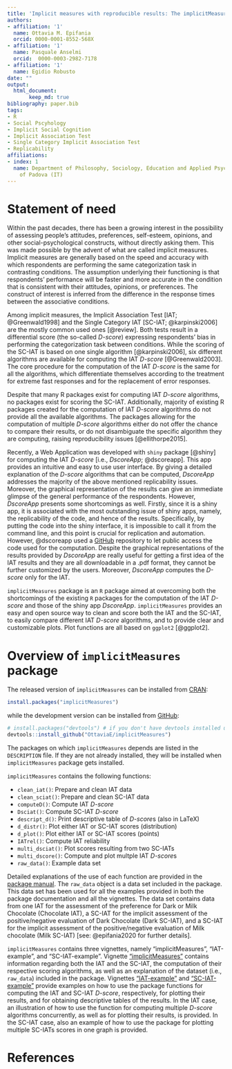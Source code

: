 ```yaml
---
title: 'Implicit measures with reproducible results: The implicitMeasures package'
authors:
- affiliation: '1'
  name: Ottavia M. Epifania
  orcid: 0000-0001-8552-568X
- affiliation: '1'
  name: Pasquale Anselmi
  orcid:  0000-0003-2982-7178
- affiliation: '1'
  name: Egidio Robusto
date: ""
output: 
  html_document:
       keep_md: true
bibliography: paper.bib
tags:
- R
- Social Pscyhology
- Implicit Social Cognition
- Implicit Association Test
- Single Category Implicit Association Test
- Replicability
affiliations:
- index: 1
  name: Department of Philosophy, Sociology, Education and Applied Psychology, University
    of Padova (IT)
---
```


# Statement of need

Within the past decades, there has been a growing interest in the possibility of assessing people's attitudes, preferences, self-esteem, opinions, and other social-psychological constructs, without directly asking them. This was made possible by the advent of what are called implicit measures. Implicit measures are generally based on the speed and accuracy with which respondents are performing the same categorization task in contrasting conditions. 
The assumption underlying their functioning is that respondents' performance will be faster and more accurate in the condition that is consistent with their attitudes, opinions, or preferences.
The construct of interest is inferred from the difference in the response times between the associative conditions.

Among implicit measures, the Implicit Association Test [IAT; @Greenwald1998] and the Single Category IAT [SC-IAT; @karpinski2006] are the mostly common used ones [@review].
 Both tests result in a differential score (the so-called *D-score*) expressing respondents’ bias in performing the categorization task between conditions. While the scoring of the SC-IAT is based on one single algorithm [@karpinski2006], six different algorithms are available for computing the IAT *D-score* [@Greenwald2003]. The core procedure for the computation of the IAT *D-score* is the same for all the algorithms, which differentiate themselves according to the treatment for extreme fast responses and for the replacement of error responses. 

Despite that many R packages exist for computing IAT *D-score* algorithms, no packages exist for scoring the SC-IAT. Additionally, majority of existing R packages created for the computation of IAT *D-score* algorithms do not provide all the available algorithms. The packages allowing for the computation of multiple *D-score* algorithms either do not offer the chance to compare their results, or do not disambiguate the specific algorithm they are computing, raising reproducibility issues [@ellithorpe2015]. 

Recently, a Web Application was developed  with `shiny` package [@shiny] for computing the IAT *D-score* [i.e., *DscoreApp*; @dscoreapp]. This app provides an intuitive and easy to use user interface. By giving a detailed explanation of the *D-score* algorithms that can be computed, *DscoreApp* addresses the majority of the above mentioned replicability issues. Moreover, the graphical representation of the results can give an immediate glimpse of the general performance of the respondents. However, *DscoreApp* presents some shortcomings as well. Firstly, since it is a shiny app, it is associated with the most outstanding issue of shiny apps, namely, the replicability of the code, and hence of the results. Specifically, by putting the code into the shiny interface, it is impossible to call it from the command line, and this point is crucial for replication and automation. However, @dscoreapp used a [GitHub](https://github.com/OttaviaE/DscoreApp) repository to let public access the code used for the computation. Despite the graphical representations of the results provided by *DscoreApp* are really useful for getting a first idea of the IAT results and they are all downloadable in a .pdf format, they cannot be further customized by the users. Moreover, *DscoreApp* computes the *D-score* only for the IAT. 

`implicitMeasures` package is an `R` package aimed at overcoming both the shortcomings of the existing `R` packages for the computation of the IAT *D-score* and those of the shiny app *DscoreApp*.
`implicitMeasures` provides an easy and open source way to clean and score both the IAT and the SC-IAT, to easily compare different IAT *D-score* algorithms, and to provide clear and customizable plots. Plot functions are all based on `ggplot2` [@ggplot2].

# Overview of `implicitMeasures` package

The released version of `implicitMeasures` can be installed from [CRAN](https://cran.r-project.org/web/packages/implicitMeasures/index.html): 

```r
install.packages("implicitMeasures")
```

while the development version can be installed from [GitHub](https://github.com/OttaviaE/implicitMeasures):

```r
# install.packages("devtools") # if you don't have devtools installed uncomment this line
devtools::install_github("OttaviaE/implicitMeasures")
```

The packages on which `implicitMeasures` depends are listed in the `DESCRIPTION` file. If they are not already installed, they will be installed when `implicitMeasures` package gets installed. 

`implicitMeasures` contains the following functions: 

- `clean_iat()`: Prepare and clean IAT data
- `clean_sciat()`: Prepare and clean SC-IAT data
- `computeD()`: Compute IAT *D-score*
- `Dsciat()`: Compute SC-IAT *D-score*
- `descript_d()`: Print descriptive table of *D-score*s (also in LaTeX)
- `d_distr()`: Plot either IAT or SC-IAT scores (distribution)
- `d_plot()`: Plot either IAT or SC-IAT scores (points)
- `IATrel()`: Compute IAT reliability 
- `multi_dsciat()`: Plot scores resulting from two SC-IATs
- `multi_dscore()`: Compute and plot multple IAT *D-score*s
- `raw_data()`: Example data set

Detailed explanations of the use of each function are provided in the [package manual](https://cran.r-project.org/web/packages/implicitMeasures/implicitMeasures.pdf).
The `raw_data` object is a data set included in the package. This data set has been used for all the examples provided in both the package documentation and all the vignettes. The data set contains data from one IAT for the assessment of the preference for Dark or Milk Chocolate (Chocolate IAT), a SC-IAT for the implicit assessment of the positive/negative evaluation of Dark Chocolate (Dark SC-IAT), and a SC-IAT for the implicit assessment of the positive/negative evaluation of Milk chocolate (Milk SC-IAT) [see: @epifania2020 for further details]. 



`implicitMeasures` contains three vignettes, namely "implicitMeasures", "IAT-example", and "SC-IAT-example". Vignette ["implicitMeasures"](https://cran.r-project.org/web/packages/implicitMeasures/vignettes/implicitMeasures.html) contains information regarding both the IAT and the SC-IAT, the computation of their respective scoring algorithms, as well as an explanation of the dataset (i.e., `raw_data`) included in the package. 
Vignettes ["IAT-example"](https://cran.r-project.org/web/packages/implicitMeasures/vignettes/IAT-example.html) and ["SC-IAT-example"](https://cran.r-project.org/web/packages/implicitMeasures/vignettes/SC-IAT-example.html) provide examples on how to use the package functions for computing the IAT and SC-IAT *D-score*, respectively, for plotting their results, and for obtaining descriptive tables of the results. In the IAT case, an illustration of how to use the function for computing multiple *D-score* algorithms concurrently, as well as for plotting their results, is provided. In the SC-IAT case, also an example of how to use the package for plotting multiple SC-IATs scores in one graph is provided. 

# References

